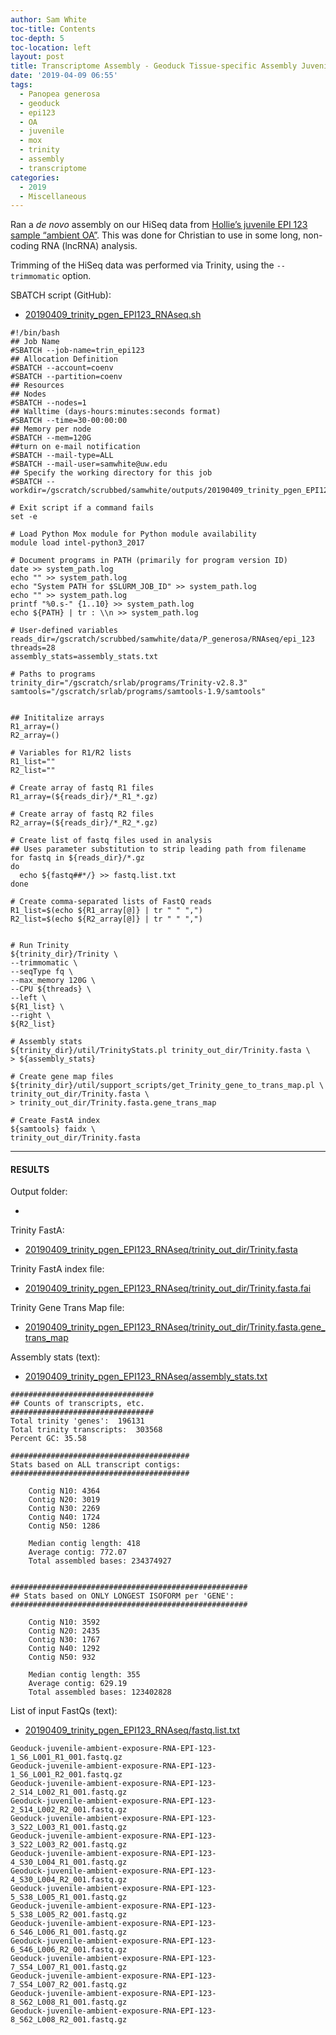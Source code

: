 ```yaml
---
author: Sam White
toc-title: Contents
toc-depth: 5
toc-location: left
layout: post
title: Transcriptome Assembly - Geoduck Tissue-specific Assembly Juvenile Ambient OA EPI123 with HiSeq Data on Mox
date: '2019-04-09 06:55'
tags:
  - Panopea generosa
  - geoduck
  - epi123
  - OA
  - juvenile
  - mox
  - trinity
  - assembly
  - transcriptome
categories:
  - 2019
  - Miscellaneous
---
```


Ran a _de novo_ assembly on our HiSeq data from [Hollie's juvenile EPI 123 sample "ambient OA"](https://github.com/hputnam/project_juvenile_geoduck_OA/blob/master/Setup_Notes/Sample_List.csv). This was done for Christian to use in some long, non-coding RNA (lncRNA) analysis.

Trimming of the HiSeq data was performed via Trinity, using the `--trimmomatic` option.

SBATCH script (GitHub):

- [20190409_trinity_pgen_EPI123_RNAseq.sh](https://github.com/RobertsLab/sams-notebook/blob/master/sbatch_scripts/20190409_trinity_pgen_EPI123_RNAseq.sh)

```shell
#!/bin/bash
## Job Name
#SBATCH --job-name=trin_epi123
## Allocation Definition
#SBATCH --account=coenv
#SBATCH --partition=coenv
## Resources
## Nodes
#SBATCH --nodes=1
## Walltime (days-hours:minutes:seconds format)
#SBATCH --time=30-00:00:00
## Memory per node
#SBATCH --mem=120G
##turn on e-mail notification
#SBATCH --mail-type=ALL
#SBATCH --mail-user=samwhite@uw.edu
## Specify the working directory for this job
#SBATCH --workdir=/gscratch/scrubbed/samwhite/outputs/20190409_trinity_pgen_EPI123_RNAseq

# Exit script if a command fails
set -e

# Load Python Mox module for Python module availability
module load intel-python3_2017

# Document programs in PATH (primarily for program version ID)
date >> system_path.log
echo "" >> system_path.log
echo "System PATH for $SLURM_JOB_ID" >> system_path.log
echo "" >> system_path.log
printf "%0.s-" {1..10} >> system_path.log
echo ${PATH} | tr : \\n >> system_path.log

# User-defined variables
reads_dir=/gscratch/scrubbed/samwhite/data/P_generosa/RNAseq/epi_123
threads=28
assembly_stats=assembly_stats.txt

# Paths to programs
trinity_dir="/gscratch/srlab/programs/Trinity-v2.8.3"
samtools="/gscratch/srlab/programs/samtools-1.9/samtools"


## Inititalize arrays
R1_array=()
R2_array=()

# Variables for R1/R2 lists
R1_list=""
R2_list=""

# Create array of fastq R1 files
R1_array=(${reads_dir}/*_R1_*.gz)

# Create array of fastq R2 files
R2_array=(${reads_dir}/*_R2_*.gz)

# Create list of fastq files used in analysis
## Uses parameter substitution to strip leading path from filename
for fastq in ${reads_dir}/*.gz
do
  echo ${fastq##*/} >> fastq.list.txt
done

# Create comma-separated lists of FastQ reads
R1_list=$(echo ${R1_array[@]} | tr " " ",")
R2_list=$(echo ${R2_array[@]} | tr " " ",")


# Run Trinity
${trinity_dir}/Trinity \
--trimmomatic \
--seqType fq \
--max_memory 120G \
--CPU ${threads} \
--left \
${R1_list} \
--right \
${R2_list}

# Assembly stats
${trinity_dir}/util/TrinityStats.pl trinity_out_dir/Trinity.fasta \
> ${assembly_stats}

# Create gene map files
${trinity_dir}/util/support_scripts/get_Trinity_gene_to_trans_map.pl \
trinity_out_dir/Trinity.fasta \
> trinity_out_dir/Trinity.fasta.gene_trans_map

# Create FastA index
${samtools} faidx \
trinity_out_dir/Trinity.fasta
```

---

#### RESULTS

Output folder:

- [](http://gannet.fish.washington.edu/Atumefaciens/20190409_trinity_pgen_EPI123_RNAseq/)

Trinity FastA:

- [20190409_trinity_pgen_EPI123_RNAseq/trinity_out_dir/Trinity.fasta](http://gannet.fish.washington.edu/Atumefaciens/20190409_trinity_pgen_EPI123_RNAseq/trinity_out_dir/Trinity.fasta)

Trinity FastA index file:

- [20190409_trinity_pgen_EPI123_RNAseq/trinity_out_dir/Trinity.fasta.fai](http://gannet.fish.washington.edu/Atumefaciens/20190409_trinity_pgen_EPI123_RNAseq/trinity_out_dir/Trinity.fasta.fai)

Trinity Gene Trans Map file:

- [20190409_trinity_pgen_EPI123_RNAseq/trinity_out_dir/Trinity.fasta.gene_trans_map](http://gannet.fish.washington.edu/Atumefaciens/20190409_trinity_pgen_EPI123_RNAseq/trinity_out_dir/Trinity.fasta.gene_trans_map)


Assembly stats (text):

- [20190409_trinity_pgen_EPI123_RNAseq/assembly_stats.txt](http://gannet.fish.washington.edu/Atumefaciens/20190409_trinity_pgen_EPI123_RNAseq/assembly_stats.txt)

```
################################
## Counts of transcripts, etc.
################################
Total trinity 'genes':	196131
Total trinity transcripts:	303568
Percent GC: 35.58

########################################
Stats based on ALL transcript contigs:
########################################

	Contig N10: 4364
	Contig N20: 3019
	Contig N30: 2269
	Contig N40: 1724
	Contig N50: 1286

	Median contig length: 418
	Average contig: 772.07
	Total assembled bases: 234374927


#####################################################
## Stats based on ONLY LONGEST ISOFORM per 'GENE':
#####################################################

	Contig N10: 3592
	Contig N20: 2435
	Contig N30: 1767
	Contig N40: 1292
	Contig N50: 932

	Median contig length: 355
	Average contig: 629.19
	Total assembled bases: 123402828
```

List of input FastQs (text):

- [20190409_trinity_pgen_EPI123_RNAseq/fastq.list.txt](http://gannet.fish.washington.edu/Atumefaciens/20190409_trinity_pgen_EPI123_RNAseq/fastq.list.txt)

```
Geoduck-juvenile-ambient-exposure-RNA-EPI-123-1_S6_L001_R1_001.fastq.gz
Geoduck-juvenile-ambient-exposure-RNA-EPI-123-1_S6_L001_R2_001.fastq.gz
Geoduck-juvenile-ambient-exposure-RNA-EPI-123-2_S14_L002_R1_001.fastq.gz
Geoduck-juvenile-ambient-exposure-RNA-EPI-123-2_S14_L002_R2_001.fastq.gz
Geoduck-juvenile-ambient-exposure-RNA-EPI-123-3_S22_L003_R1_001.fastq.gz
Geoduck-juvenile-ambient-exposure-RNA-EPI-123-3_S22_L003_R2_001.fastq.gz
Geoduck-juvenile-ambient-exposure-RNA-EPI-123-4_S30_L004_R1_001.fastq.gz
Geoduck-juvenile-ambient-exposure-RNA-EPI-123-4_S30_L004_R2_001.fastq.gz
Geoduck-juvenile-ambient-exposure-RNA-EPI-123-5_S38_L005_R1_001.fastq.gz
Geoduck-juvenile-ambient-exposure-RNA-EPI-123-5_S38_L005_R2_001.fastq.gz
Geoduck-juvenile-ambient-exposure-RNA-EPI-123-6_S46_L006_R1_001.fastq.gz
Geoduck-juvenile-ambient-exposure-RNA-EPI-123-6_S46_L006_R2_001.fastq.gz
Geoduck-juvenile-ambient-exposure-RNA-EPI-123-7_S54_L007_R1_001.fastq.gz
Geoduck-juvenile-ambient-exposure-RNA-EPI-123-7_S54_L007_R2_001.fastq.gz
Geoduck-juvenile-ambient-exposure-RNA-EPI-123-8_S62_L008_R1_001.fastq.gz
Geoduck-juvenile-ambient-exposure-RNA-EPI-123-8_S62_L008_R2_001.fastq.gz
```
